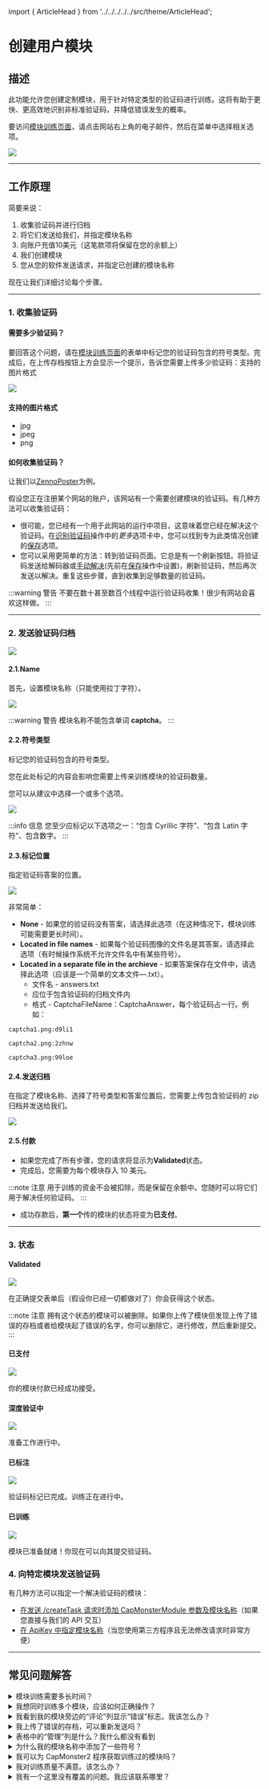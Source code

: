 ﻿import { ArticleHead } from '../../../../../src/theme/ArticleHead';

<ArticleHead slug="api/user-module" />

# 创建用户模块
## 描述
此功能允许您创建定制模块，用于针对特定类型的验证码进行训练。这将有助于更快、更高效地识别非标准验证码，并降低错误发生的概率。

要访问[模块训练页面](https://capmonster.cloud/UserModules)，请点击网站右上角的电子邮件，然后在菜单中选择相关选项。

![](./images/user-module/834ccbf9-f439-4b1b-8cab-42ed3dbc055c.png)

-----
## 工作原理
简要来说：

1. 收集验证码并进行归档
1. 将它们发送给我们，并指定模块名称
1. 向账户充值10美元（这笔款项将保留在您的余额上）
1. 我们创建模块
1. 您从您的软件发送请求，并指定已创建的模块名称

现在让我们详细讨论每个步骤。

-----
### 1. 收集验证码
#### **需要多少验证码？**
要回答这个问题，请在[模块训练页面](https://capmonster.cloud/UserModules)的表单中标记您的验证码包含的符号类型。完成后，在上传存档按钮上方会显示一个提示，告诉您需要上传多少验证码：支持的图片格式

![](./images/user-module/module-name.png)
#### 支持的图片格式
- jpg
- jpeg
- png
#### 如何收集验证码？
让我们以[ZennoPoster](https://zennolab.atlassian.net/wiki/spaces/EN/pages/924581921/ZennoPoster)为例。

假设您正在注册某个网站的账户，该网站有一个需要创建模块的验证码。有几种方法可以收集验证码：

- 很可能，您已经有一个用于此网站的运行中项目，这意味着您已经在解决这个验证码。在[识别验证码](https://zennolab.atlassian.net/wiki/spaces/EN/pages/924582077/Recognize+captcha)操作中的*更多*选项卡中，您可以找到专为此类情况创建的[保存](https://zennolab.atlassian.net/wiki/spaces/EN/pages/924582077/Recognize+captcha#Saving)选项。
- 您可以采用更简单的方法：转到验证码页面。它总是有一个刷新按钮。将验证码发送给解码器或[手动解决](https://zennolab.atlassian.net/wiki/spaces/EN/pages/924484621/Entering+captchas+manually)(先前在[保存](https://zennolab.atlassian.net/wiki/spaces/EN/pages/924582077/Recognize+captcha#Saving)操作中设置)，刷新验证码，然后再次发送以解决。重复这些步骤，直到收集到足够数量的验证码。

:::warning 警告
不要在数十甚至数百个线程中运行验证码收集！很少有网站会喜欢这样做。
:::

-----
### 2. 发送验证码归档
![](./images/user-module/a2ba29bd-c910-44cf-9979-ceb143633efd.png)
#### 2.1.Name
首先，设置模块名称（只能使用拉丁字符）。

![](./images/user-module/fed2d879-b494-4b60-a13a-036c693d0951.png)

:::warning 警告
模块名称不能包含单词 **captcha**。
:::
#### 2.2.符号类型
标记您的验证码包含的符号类型。

您在此处标记的内容会影响您需要上传来训练模块的验证码数量。

您可以从建议中选择一个或多个选项。

![](./images/user-module/3b39f9e1-d981-41af-842a-a51f4a51a4e0.png)

:::info 信息
您至少应标记以下选项之一：“包含 Cyrillic 字符”、“包含 Latin 字符”、包含数字。
:::
#### 2.3.标记位置
指定验证码答案的位置。

![](./images/user-module/markup-location.png)

非常简单：

- **None** - 如果您的验证码没有答案，请选择此选项（在这种情况下，模块训练可能需要更长时间）。
- **Located in file names** - 如果每个验证码图像的文件名是其答案，请选择此选项（有时候操作系统不允许文件名中有某些符号）。
- **Located in a separate file in the archieve** - 如果答案保存在文件中，请选择此选项（应该是一个简单的文本文件—.txt）。
  - 文件名 - answers.txt
  - 应位于包含验证码的归档文件内
  - 格式 - CaptchaFileName：CaptchaAnswer，每个验证码占一行。例如：
~~~
captcha1.png:d9li1

captcha2.png:2zhnw

captcha3.png:99loe
~~~
#### 2.4.发送归档
在指定了模块名称、选择了符号类型和答案位置后，您需要上传包含验证码的 zip 归档并发送给我们。

![](./images/user-module/archieve.png)
#### 2.5.付款
- 如果您完成了所有步骤，您的请求将显示为**Validated**状态。
- 完成后，您需要为每个模块存入 10 美元。

:::note 注意
用于训练的资金不会被扣除，而是保留在余额中。您随时可以将它们用于解决任何验证码。
:::

- 成功存款后，**第一个**传的模块的状态将变为**已支付**。
-----
### 3. 状态

#### Validated
![](./images/user-module/validated.png)

在正确提交表单后（假设你已经一切都做对了）你会获得这个状态。

:::note 注意
拥有这个状态的模块可以被删除。如果你上传了模块但发现上传了错误的存档或者给模块起了错误的名字，你可以删除它，进行修改，然后重新提交。
:::
#### 已支付
![](./images/user-module/paid.png)

你的模块付款已经成功接受。
#### 深度验证中
![](./images/user-module/ValidatedInDepth.png)

准备工作进行中。
#### 已标注
![](./images/user-module/Annotated.png)

验证码标记已完成。训练正在进行中。
#### 已训练
![](./images/user-module/trained.png)

模块已准备就绪！你现在可以向其提交验证码。
### 4. 向特定模块发送验证码
有几种方法可以指定一个解决验证码的模块：

- [在发送 /createTask 请求时添加 CapMonsterModule 参数及模块名称](../captchas/image-to-text.mdx)（如果您直接与我们的 API 交互）
- [在 ApiKey 中指定模块名称](module-name.md)（当您使用第三方程序且无法修改请求时非常方便）
-----
## 常见问题解答
<details>
<summary>模块训练需要多长时间？</summary>

通常需要一天的时间。

**注意：** 训练只在周一到周五的工作日进行。如果您在周五发送请求，训练将在下周初完成。

</details>

<details>
<summary>我想同时训练多个模块，应该如何正确操作？</summary>

操作很简单：您只需上传验证码存档并支付费用。然后，上传第二个存档并支付费用。对所有存档都重复此步骤。

每个模块的训练需要一天的时间。

</details>

<details>
<summary>我看到我的模块旁边的“评论”列显示“错误”标志。我该怎么办？</summary>

![](./images/user-module/Error.png)

不要惊慌！![(wink)](./images/user-module/Aspose.Words.aac7548a-0b79-486d-96ce-e145c7faf5a6.015.png)请稍等一会。

如果一天内没有变化，[联系支持团队](https://helpdesk.zennolab.com)，我们一定会帮助您。

</details>

<details>
<summary>我上传了错误的存档，可以重新发送吗？</summary>

如果您尚未支付模块费用且模块状态为**Validated**，您可以删除它。更多信息请参阅**Validated**状态的描述。

</details>

<details>
<summary>表格中的“管理”列是什么？我什么都没有看到</summary>

您将在此列看到“删除”按钮。但这仅适用于状态为**Validated**的模块。

对于其他状态的模块，此列将保持为空白。

</details>

<details>
<summary>为什么我的模块名称中添加了一些符号？</summary>

这是为了使模块名称唯一。某些系统用户可能选择相同的模块名称。为了避免混淆，系统会自动生成并添加随机符号到模块名称中。这样每个用户都可以向自己的模块发送验证码，不会混淆。

</details>

<details>
<summary>我可以为 CapMonster2 程序获取训练过的模块吗？</summary>

不可以。训练过的模块仅在 CapMonster.Cloud 中提供。

</details>

<details>
<summary>我对训练质量不满意。该怎么办？</summary>

[联系我们的支持服务。](https://helpdesk.zennolab.com/)

</details>

<details>
<summary>我有一个这里没有覆盖的问题。我应该联系哪里？</summary>

[联系我们的支持服务。](https://helpdesk.zennolab.com/)

</details>

<!-- ![ref1]模块训练需要多长时间？

通常需要一天的时间。

**注意：** 训练只在周一到周五的工作日进行。如果您在周五发送请求，训练将在下周初完成。-->

<!-- ![ref1]我想同时训练多个模块，应该如何正确操作？

操作很简单：您只需上传验证码存档并支付费用。然后，上传第二个存档并支付费用。对所有存档都重复此步骤。

每个模块的训练需要一天的时间。 -->

<!-- ![ref1]我看到我的模块旁边的“评论”列显示“错误”标志。我该怎么办？

![](Aspose.Words.aac7548a-0b79-486d-96ce-e145c7faf5a6.014.png)

不要惊慌！![(wink)](Aspose.Words.aac7548a-0b79-486d-96ce-e145c7faf5a6.015.png)请稍等一会。

如果一天内没有变化，[联系支持团队](https://helpdesk.zennolab.com/ru)，我们一定会帮助您。-->

<!-- ![ref1]我上传了错误的存档，可以重新发送吗？

如果您尚未支付模块费用且模块状态为**Validated**，您可以删除它。更多信息请参阅**Validated**状态的描述。-->

<!-- ![ref1]表格中的“管理”列是什么？我什么都没有看到。

您将在此列看到“删除”按钮。但这仅适用于状态为**Validated**的模块。

对于其他状态的模块，此列将保持为空白。-->

<!-- ![ref1]为什么我的模块名称中添加了一些符号？

这是为了使模块名称唯一。某些系统用户可能选择相同的模块名称。为了避免混淆，系统会自动生成并添加随机符号到模块名称中。这样每个用户都可以向自己的模块发送验证码，不会混淆。-->

<!-- ![ref1]我可以为 CapMonster2 程序获取训练过的模块吗？

不可以。训练过的模块仅在 CapMonster.Cloud 中提供。-->

<!-- ![ref1]我对训练质量不满意。该怎么办？

[联系我们的支持服务。](https://helpdesk.zennolab.com/ru)

![ref1]我有一个这里没有覆盖的问题。我应该联系哪里？

[联系我们的支持服务。](https://helpdesk.zennolab.com/ru)

[ref1]: Aspose.Words.aac7548a-0b79-486d-96ce-e145c7faf5a6.001.png -->
